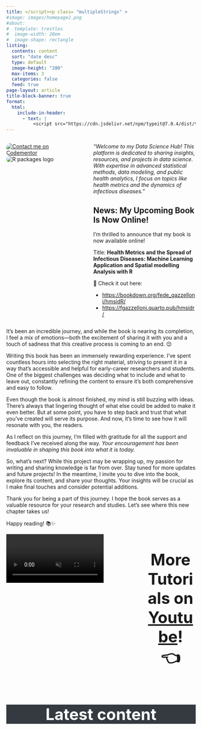 ```yaml
---
title: </script><p class= "multipleStrings" >
#image: images/homepage2.png
#about: 
#  template: trestles
#  image-width: 28em
#  image-shape: rectangle
listing:
  contents: content
  sort: "date desc"
  type: default
  image-height: "200"
  max-items: 3
  categories: false
  feed: true
page-layout: article
title-block-banner: true
format:
  html:
    include-in-header: 
      - text: |
          <script src="https://cdn.jsdelivr.net/npm/typeit@7.0.4/dist/typeit.min.js">
---
```


::::::: column-page
:::::: columns
::: {.column width="40%"}
<div style="display: flex; flex-direction: column; align-items: center; gap: 1em;">
  <a href="https://www.codementor.io/@federicagazzelloni?refer=badge">
    <img src="https://www.codementor.io/m-badges/federicagazzelloni/get-help.svg" alt="Contact me on Codementor" style="border-radius:10px;">
  </a>
  <img src="images/homepage.png" alt="R packages logo" style="border-radius: 10px; max-width: 90%; height: auto;">
</div>
:::

::: {.column width="1%"}
:::

::: {.column width="59%"}
*"Welcome to my Data Science Hub! This platform is dedicated to sharing insights, resources, and projects in data science. With expertise in advanced statistical methods, data modeling, and public health analytics, I focus on topics like health metrics and the dynamics of infectious diseases."*

## News: My Upcoming Book Is Now Online!

I’m thrilled to announce that my book is now available online!

Title: **Health Metrics and the Spread of Infectious Diseases: Machine Learning Application and Spatial modelling Analysis with R**

🎉 Check it out here:

-   <https://bookdown.org/fede_gazzelloni/hmsidR/>
-   <https://fgazzelloni.quarto.pub/hmsidr/>
:::
::::::
:::::::

It’s been an incredible journey, and while the book is nearing its completion, I feel a mix of emotions—both the excitement of sharing it with you and a touch of sadness that this creative process is coming to an end. 😌

Writing this book has been an immensely rewarding experience. I’ve spent countless hours into selecting the right material, striving to present it in a way that’s accessible and helpful for early-career researchers and students. One of the biggest challenges was deciding what to include and what to leave out, constantly refining the content to ensure it’s both comprehensive and easy to follow.

Even though the book is almost finished, my mind is still buzzing with ideas. There’s always that lingering thought of what else could be added to make it even better. But at some point, you have to step back and trust that what you’ve created will serve its purpose. And now, it’s time to see how it will resonate with you, the readers.

As I reflect on this journey, I’m filled with gratitude for all the support and feedback I’ve received along the way. *Your encouragement has been invaluable in shaping this book into what it is today.*

So, what’s next? While this project may be wrapping up, my passion for writing and sharing knowledge is far from over. Stay tuned for more updates and future projects! In the meantime, I invite you to dive into the book, explore its content, and share your thoughts. Your insights will be crucial as I make final touches and consider potential additions.

Thank you for being a part of this journey. I hope the book serves as a valuable resource for your research and studies. Let’s see where this new chapter takes us!

Happy reading! 📚✨

:::::: column-page

::::: columns

:::: {.column width="70%"}

```{=html}
<video width="80%" height="auto" autoplay loop muted playsinline>
  <source src="images/welcome-video.mp4" type="video/mp4">
</video>
```
::::

:::: {.column width="1%"}
::::

:::: {.column width="29%"}

::: {style="margin-top: 10px; font-size: 3em;  font-weight: bold; text-align: center;"}
More Tutorials on [Youtube](https://www.youtube.com/@federicagazzelloni)! <br> 👈
:::

::::

:::::

::::::

:::: column-page
::: {style="margin-top: 10px; font-size: 3em;  font-weight: bold; text-align: center; background-color: #343a40; color: white;"}
Latest content
:::
::::

```{=html}
<script>new TypeIt(".multipleStrings", {
    strings: ["Welcome to my Website 💡", "New Book: Health Metrics and the Spread of Infectious Diseases️ 🦠", "Stay tuned for the latest developments 🔍"],
    breakLines: false,
    loop: true,
    speed: 50
  }).go();
</script>
```

<link rel="me" href="https://fosstodon.org/@fgazzelloni">

